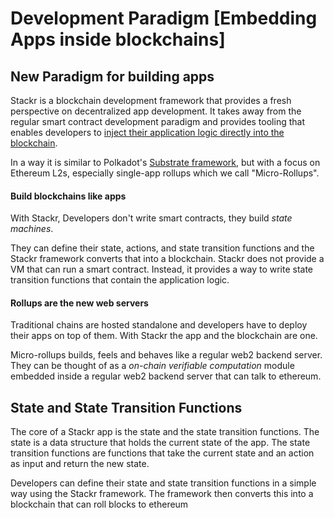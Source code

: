 # Development Paradigm [Embedding Apps inside blockchains]

## New Paradigm for building apps

Stackr is a blockchain development framework that provides a fresh perspective on decentralized app development. It takes away from the regular smart contract development paradigm and provides tooling that enables developers to <u>inject their application logic directly into the blockchain</u>.

In a way it is similar to Polkadot's [Substrate framework](https://substrate.io/), but with a focus on Ethereum L2s, especially single-app rollups which we call "Micro-Rollups".

#### Build blockchains like apps

With Stackr, Developers don't write smart contracts, they build _state machines_.

They can define their state, actions, and state transition functions and the Stackr framework converts that into a blockchain. Stackr does not provide a VM that can run a smart contract. Instead, it provides a way to write state transition functions that contain the application logic.

#### Rollups are the new web servers

Traditional chains are hosted standalone and developers have to deploy their apps on top of them. With Stackr the app and the blockchain are one.

Micro-rollups builds, feels and behaves like a regular web2 backend server. They can be thought of as a _on-chain verifiable computation_ module embedded inside a regular web2 backend server that can talk to ethereum.

## State and State Transition Functions

The core of a Stackr app is the state and the state transition functions. The state is a data structure that holds the current state of the app. The state transition functions are functions that take the current state and an action as input and return the new state.

Developers can define their state and state transition functions in a simple way using the Stackr framework. The framework then converts this into a blockchain that can roll blocks to ethereum
